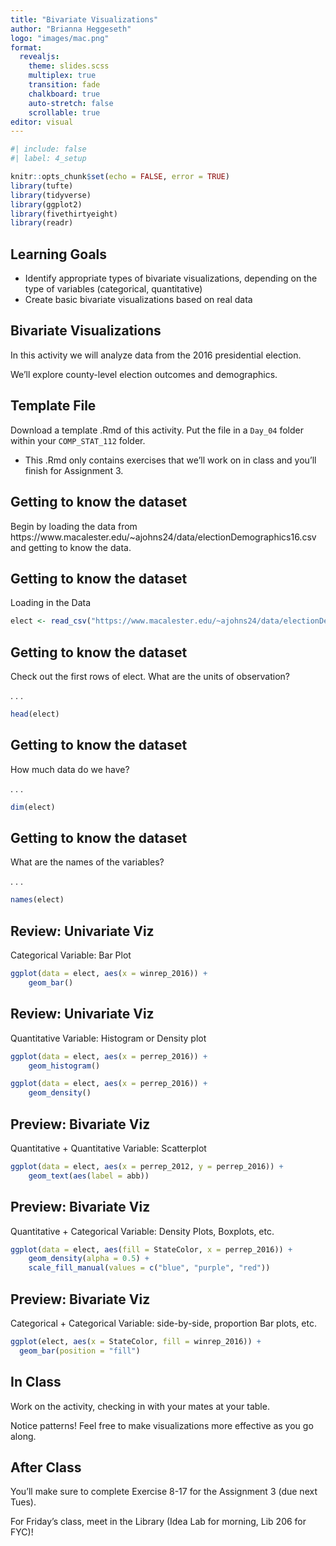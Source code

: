 ```yaml
---
title: "Bivariate Visualizations"
author: "Brianna Heggeseth"
logo: "images/mac.png"
format: 
  revealjs:
    theme: slides.scss
    multiplex: true
    transition: fade
    chalkboard: true
    auto-stretch: false
    scrollable: true
editor: visual
---
```


```r
#| include: false
#| label: 4_setup

knitr::opts_chunk$set(echo = FALSE, error = TRUE)
library(tufte)
library(tidyverse)
library(ggplot2)
library(fivethirtyeight)
library(readr)
```

## Learning Goals {.unnumbered}

-   Identify appropriate types of bivariate visualizations, depending on the type of variables (categorical, quantitative)
-   Create basic bivariate visualizations based on real data


## Bivariate Visualizations {.unnumbered}

In this activity we will analyze data from the 2016 presidential election.

We'll explore county-level election outcomes and demographics.

## Template File {.unnumbered}

Download a template .Rmd of this activity. Put the file in a `Day_04` folder within your `COMP_STAT_112` folder.

-   This .Rmd only contains exercises that we'll work on in class and you'll finish for Assignment 3.

## Getting to know the dataset {.smaller}

Begin by loading the data from https://www.macalester.edu/\~ajohns24/data/electionDemographics16.csv and getting to know the data.

## Getting to know the dataset {.unnumbered .smaller}

Loading in the Data

```r
elect <- read_csv("https://www.macalester.edu/~ajohns24/data/electionDemographics16.csv")
```

## Getting to know the dataset {.smaller}

Check out the first rows of elect. What are the units of observation?

. . .

```r
head(elect)
```

## Getting to know the dataset {.smaller}

How much data do we have?

. . .

```r
dim(elect)
```

## Getting to know the dataset {.smaller}

What are the names of the variables?

. . .

```r
names(elect)
```

## Review: Univariate Viz {.smaller}

Categorical Variable: Bar Plot

```r
ggplot(data = elect, aes(x = winrep_2016)) + 
    geom_bar()
```

## Review: Univariate Viz {.smaller}

Quantitative Variable: Histogram or Density plot

```r
ggplot(data = elect, aes(x = perrep_2016)) + 
    geom_histogram()

ggplot(data = elect, aes(x = perrep_2016)) + 
    geom_density()
```

## Preview: Bivariate Viz {.smaller}

Quantitative + Quantitative Variable: Scatterplot

```r
ggplot(data = elect, aes(x = perrep_2012, y = perrep_2016)) + 
    geom_text(aes(label = abb)) 
```

## Preview: Bivariate Viz {.smaller}

Quantitative + Categorical Variable: Density Plots, Boxplots, etc.

```r
ggplot(data = elect, aes(fill = StateColor, x = perrep_2016)) + 
    geom_density(alpha = 0.5) +
    scale_fill_manual(values = c("blue", "purple", "red"))
```

## Preview: Bivariate Viz {.smaller}

Categorical + Categorical Variable: side-by-side, proportion Bar plots, etc.

```r
ggplot(elect, aes(x = StateColor, fill = winrep_2016)) +
  geom_bar(position = "fill")
```

## In Class

Work on the activity, checking in with your mates at your table. 

Notice patterns! Feel free to make visualizations more effective as you go along.

## After Class

You'll make sure to complete Exercise 8-17 for the Assignment 3 (due next Tues).

For Friday's class, meet in the Library (Idea Lab for morning, Lib 206 for FYC)!